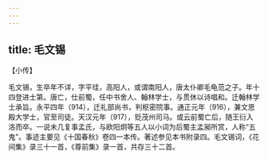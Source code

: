 ```yaml
---
---
---
```

title: 毛文锡
---







【小传】


毛文锡，生卒年不详，字平珪，高阳人，或谓南阳人，唐太仆卿毛龟范之子。年十四登进士第。唐亡，仕前蜀，任中书舍人、翰林学士，与贯休以诗唱和。迁翰林学士承旨。永平四年（914），迁礼部尚书，判枢密院事。通正元年（916），兼文思殿大学士，官至司徒。天汉元年（917），贬茂州司马。或云前蜀亡后，随王衍入洛而卒。一说未几复事孟氏，与欧阳炯等五人以小词为后蜀主孟昶所赏，人称“五鬼”。事迹主要见《十国春秋》卷四一本传。著述参见本书附录四。毛文锡词，《花间集》录三十一首，《尊前集》录一首，共存三十二首。